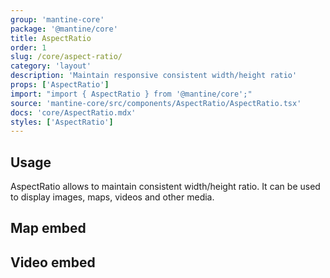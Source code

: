 ```yaml
---
group: 'mantine-core'
package: '@mantine/core'
title: AspectRatio
order: 1
slug: /core/aspect-ratio/
category: 'layout'
description: 'Maintain responsive consistent width/height ratio'
props: ['AspectRatio']
import: "import { AspectRatio } from '@mantine/core';"
source: 'mantine-core/src/components/AspectRatio/AspectRatio.tsx'
docs: 'core/AspectRatio.mdx'
styles: ['AspectRatio']
---
```



## Usage

AspectRatio allows to maintain consistent width/height ratio.
It can be used to display images, maps, videos and other media.

<Demo data={AspectRatioDemos.usage} />

## Map embed

<Demo data={AspectRatioDemos.map} />

## Video embed

<Demo data={AspectRatioDemos.video} />
